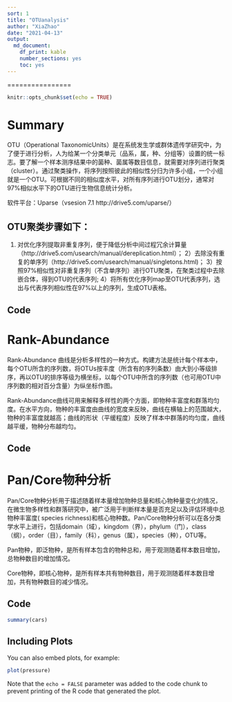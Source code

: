 ```yaml
---
sort: 1
title: "OTUanalysis"
author: "XiaZhao"
date: "2021-04-13"
output: 
  md_document: 
    df_print: kable
    number_sections: yes
    toc: yes
---
```




================

```r
knitr::opts_chunk$set(echo = TRUE)
```
# Summary

OTU（Operational TaxonomicUnits）是在系统发生学或群体遗传学研究中，为了便于进行分析，人为给某一个分类单元（品系，属，种、分组等）设置的统一标志。要了解一个样本测序结果中的菌种、菌属等数目信息，就需要对序列进行聚类（cluster）。通过聚类操作，将序列按照彼此的相似性分归为许多小组，一个小组就是一个OTU。可根据不同的相似度水平，对所有序列进行OTU划分，通常对97%相似水平下的OTU进行生物信息统计分析。

软件平台：Uparse（vsesion 7.1 http://drive5.com/uparse/）

## OTU聚类步骤如下：

1) 对优化序列提取非重复序列，便于降低分析中间过程冗余计算量（http://drive5.com/usearch/manual/dereplication.html）；
2）去除没有重复的单序列（http://drive5.com/usearch/manual/singletons.html)；
3）按照97%相似性对非重复序列（不含单序列）进行OTU聚类，在聚类过程中去除嵌合体，得到OTU的代表序列;
4）将所有优化序列map至OTU代表序列，选出与代表序列相似性在97%以上的序列，生成OTU表格。

## Code



# Rank-Abundance
Rank-Abundance 曲线是分析多样性的一种方式。构建方法是统计每个样本中，每个OTU所含的序列数，将OTUs按丰度（所含有的序列条数）由大到小等级排序，再以OTU的排序等级为横坐标，以每个OTU中所含的序列数（也可用OTU中序列数的相对百分含量）为纵坐标作图。

Rank-Abundance曲线可用来解释多样性的两个方面，即物种丰富度和群落均匀度。在水平方向，物种的丰富度由曲线的宽度来反映，曲线在横轴上的范围越大，物种的丰富度就越高；曲线的形状（平缓程度）反映了样本中群落的均匀度，曲线越平缓，物种分布越均匀。

## Code

# Pan/Core物种分析
Pan/Core物种分析用于描述随着样本量增加物种总量和核心物种量变化的情况，在微生物多样性和群落研究中，被广泛用于判断样本量是否充足以及评估环境中总物种丰富度( species richness)和核心物种数。Pan/Core物种分析可以在各分类学水平上进行，包括domain（域），kingdom（界），phylum（门），class（纲），order（目），family（科），genus（属），species（种），OTU等。

Pan物种，即泛物种，是所有样本包含的物种总和，用于观测随着样本数目增加，总物种数目的增加情况。

Core物种，即核心物种，是所有样本共有物种数目，用于观测随着样本数目增加，共有物种数目的减少情况。

## Code

```r
summary(cars)
```

## Including Plots

You can also embed plots, for example:

```r
plot(pressure)
```

Note that the `echo = FALSE` parameter was added to the code chunk to prevent printing of the R code that generated the plot.
